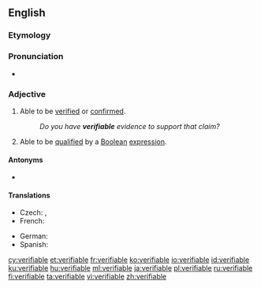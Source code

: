 {{also|vérifiable}}
==English==

===Etymology===
{{suffix|verify|able|lang=en}}

===Pronunciation===
* {{audio|en-us-verifiable.ogg|Audio (US)|lang=en}}

===Adjective===
{{en-adj}}

# Able to be [[verified]] or [[confirmed]].
#: ''Do you have '''verifiable''' evidence to support that claim?''
# Able to be [[qualified]] by a [[Boolean]] [[expression]].

====Antonyms====
* {{l|en|falsifiable}}

====Translations====
{{trans-top|able to be verified or confirmed}}
* Czech: {{t+|cs|ověřitelný|m}}, {{t|cs|verifikovatelný|m}}
* French: {{t+|fr|vérifiable}}
{{trans-mid}}
* German: {{t|de|verifizierbar}}
* Spanish: {{t|es|verificable}}
{{trans-bottom}}

[[cy:verifiable]]
[[et:verifiable]]
[[fr:verifiable]]
[[ko:verifiable]]
[[io:verifiable]]
[[id:verifiable]]
[[ku:verifiable]]
[[hu:verifiable]]
[[ml:verifiable]]
[[ja:verifiable]]
[[pl:verifiable]]
[[ru:verifiable]]
[[fi:verifiable]]
[[ta:verifiable]]
[[vi:verifiable]]
[[zh:verifiable]]